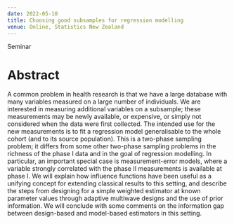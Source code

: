 ```yaml
---
date: 2022-05-10
title: Choosing good subsamples for regression modelling
venue: Online, Statistics New Zealand
---
```


Seminar

# Abstract

A common problem in health research is that we have a large database with many variables measured on a large number of individuals. We are interested in measuring additional variables on a subsample; these measurements may be newly available, or expensive, or simply not considered when the data were first collected. The intended use for the new measurements is to fit a regression model generalisable to the whole cohort (and to its source population). This is a two-phase sampling problem; it differs from some other two-phase sampling problems in the richness of the phase I data and in the goal of regression modelling. In particular, an important special case is measurement-error models, where a variable strongly correlated with the phase II measurements is available at phase I. We will explain how influence functions have been useful as a unifying concept for extending classical results to this setting, and describe the steps from designing for a simple weighted estimator at known parameter values through adaptive multiwave designs and the use of prior information. We will conclude with some comments on the information gap between design-based and model-based estimators in this setting.




